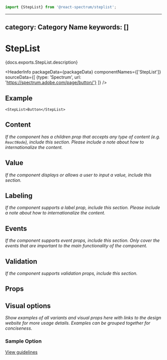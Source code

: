 <!-- Copyright 2020 Adobe. All rights reserved.
This file is licensed to you under the Apache License, Version 2.0 (the "License");
you may not use this file except in compliance with the License. You may obtain a copy
of the License at http://www.apache.org/licenses/LICENSE-2.0
Unless required by applicable law or agreed to in writing, software distributed under
the License is distributed on an "AS IS" BASIS, WITHOUT WARRANTIES OR REPRESENTATIONS
OF ANY KIND, either express or implied. See the License for the specific language
governing permissions and limitations under the License. -->



```jsx import
import {StepList} from '@react-spectrum/steplist';
```

---
category: Category Name
keywords: []
---

# StepList

<p>{docs.exports.StepList.description}</p>

<HeaderInfo
  packageData={packageData}
  componentNames={['StepList']}
  sourceData={[
    {type: 'Spectrum', url: 'https://spectrum.adobe.com/page/button/'}
  ]} />

## Example

```tsx example
<StepList>Button</StepList>
```

## Content

*If the component has a children prop that accepts any type of content (e.g. `ReactNode`), include this section. Please include a note about how to internationalize the content.*

## Value

*If the component displays or allows a user to input a value, include this section.*

## Labeling

*If the component supports a label prop, include this section. Please include a note about how to internationalize the content.*

## Events

*If the component supports event props, include this section. Only cover the events that are important to the main functionality of the component.*

## Validation

*If the component supports validation props, include this section.*

## Props

<PropTable component={docs.exports.StepList} links={docs.links} />

## Visual options

*Show examples of all variants and visual props here with links to the design website for more usage details. Examples can be grouped together for conciseness.*

### Sample Option
[View guidelines](https://spectrum.adobe.com/page/text-field/#Width)

